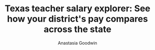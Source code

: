 ---
title: "Texas teacher salary explorer: See how your district's pay compares across the state"
author: Anastasia Goodwin
description: Across the state of Texas, over 365,000 full-time teachers are responsible for educating Texas' more than 5.5 million elementary, middle, and high school students. The Houston Chronicle has analyzed and visualized pay records from the Texas Education Agency to help shed light on teacher salaries at Texas' roughly 1,200 public school districts. 
responsibilities: I led our team's data collection and analysis efforts, creating an explorable database for our readers.
live_url: https://www.houstonchronicle.com/projects/2024/texas-teacher-salary-explore/?fromRichie
company: Houston Chronicle
pub_date: December 2024
project_tags: Data Analysis, Data Visualization, Journalism, Education
---